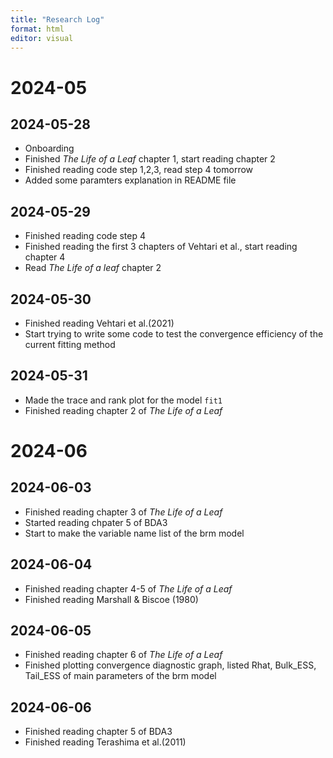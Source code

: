 ```yaml
---
title: "Research Log"
format: html
editor: visual
---
```


# 2024-05
## 2024-05-28

-   Onboarding
-   Finished *The Life of a Leaf* chapter 1, start reading chapter 2
-   Finished reading code step 1,2,3, read step 4 tomorrow
-   Added some paramters explanation in README file

## 2024-05-29

-   Finished reading code step 4
-   Finished reading the first 3 chapters of Vehtari et al., start reading chapter 4
-   Read *The Life of a leaf* chapter 2

## 2024-05-30

-   Finished reading Vehtari et al.(2021)
-   Start trying to write some code to test the convergence efficiency of the current fitting method

## 2024-05-31

-   Made the trace and rank plot for the model `fit1`
-   Finished reading chapter 2 of *The Life of a Leaf*

# 2024-06
## 2024-06-03

-   Finished reading chapter 3 of *The Life of a Leaf*
-   Started reading chpater 5 of BDA3
-   Start to make the variable name list of the brm model

## 2024-06-04

-   Finished reading chapter 4-5 of *The Life of a Leaf*
-   Finished reading Marshall & Biscoe (1980)

## 2024-06-05
-   Finished reading chapter 6 of *The Life of a Leaf*
-   Finished plotting convergence diagnostic graph, listed Rhat, Bulk_ESS, Tail_ESS of main parameters of the brm model

## 2024-06-06
-   Finished reading chapter 5 of BDA3
-   Finished reading Terashima et al.(2011)